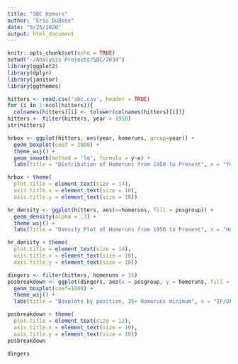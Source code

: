 ---
title: "SBC Homers"
author: "Eric DuBose"
date: "5/25/2020"
output: html_document
---

```{r setup, include=FALSE}
knitr::opts_chunk$set(echo = TRUE)
setwd("~/Analysis Projects/SBC/2034")
library(ggplot2)
library(dplyr)
library(janitor)
library(ggthemes)
```

```{r}
hitters <- read.csv('sbc.csv', header = TRUE)
for (i in 1:ncol(hitters)){
  colnames(hitters)[i] <- tolower(colnames(hitters)[i])}
hitters <- filter(hitters, year > 1950)
str(hitters)
```
```{r}
hrbox <- ggplot(hitters, aes(year, homeruns, group=year)) +
  geom_boxplot(coef = 1000) + 
  theme_wsj() + 
  geom_smooth(method = 'lm', formula = y~x) +
  labs(title = "Distribution of Homeruns from 1950 to Present", x = "Year", y = "Homeruns")

hrbox + theme(
  plot.title = element_text(size = 14),
  axis.title.x = element_text(size = 10),
  axis.title.y = element_text(size = 10))
```

```{r}
hr_density <- ggplot(hitters, aes(x=homeruns, fill = posgroup)) + 
  geom_density(alpha = .3) + 
  theme_wsj() + 
  labs(title = "Density Plot of Homeruns from 1950 to Present", x = "Homeruns", y = "Density")

hr_density + theme(
  plot.title = element_text(size = 14),
  axis.title.x = element_text(size = 10),
  axis.title.y = element_text(size = 10))
```

```{r}
dingers <- filter(hitters, homeruns > 35)
posbreakdown <- ggplot(dingers, aes(x = posgroup, y = homeruns, fill = position)) + 
  geom_boxplot(coef=1000) + 
  theme_wsj() + 
  labs(title = "Boxplots by position, 35+ Homeruns minimum", x = "IF/OF", y = "Homeruns")

posbreakdown + theme(
  plot.title = element_text(size = 12),
  axis.title.x = element_text(size = 10),
  axis.title.y = element_text(size = 10))
posbreakdown
```

```{r}
dingers
```

